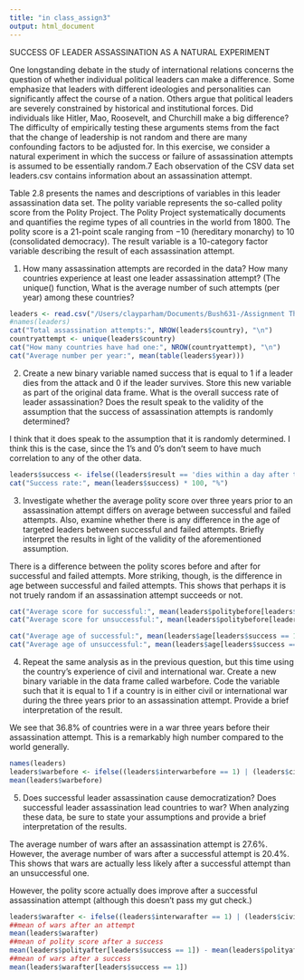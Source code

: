 ```yaml
---
title: "in class_assign3"
output: html_document
---
```


SUCCESS OF LEADER ASSASSINATION AS A NATURAL EXPERIMENT

One longstanding debate in the study of international relations concerns the question of whether individual political leaders can make a difference. Some emphasize that leaders with different ideologies and personalities can significantly affect the course of a nation. Others argue that political leaders are severely constrained by historical and institutional forces. Did individuals like Hitler, Mao, Roosevelt, and Churchill make a big difference? The difficulty of empirically testing these arguments stems from the fact that the change of leadership is not random and there are many confounding factors to be adjusted for. In this exercise, we consider a natural experiment in which the success or failure of assassination attempts is assumed to be essentially random.7 Each observation of the CSV data set leaders.csv contains information about an assassination attempt.

Table 2.8 presents the names and descriptions of variables in this leader assassination data set. The polity variable represents the so-called polity score from the Polity Project. The Polity Project systematically documents and quantifies the regime types of all countries in the world from 1800. The polity score is a 21-point scale ranging from −10 (hereditary monarchy) to 10 (consolidated democracy). The result variable is a 10-category factor variable describing the result of each assassination attempt.

1. How many assassination attempts are recorded in the data? How many countries
experience at least one leader assassination attempt? (The unique() function, What is the average number of such attempts (per year) among these countries?

```r
leaders <- read.csv("/Users/clayparham/Documents/Bush631-/Assignment Three/leaders.csv")
#names(leaders)
cat("Total assassination attempts:", NROW(leaders$country), "\n")
countryattempt <- unique(leaders$country)
cat("How many countries have had one:", NROW(countryattempt), "\n")
cat("Average number per year:", mean(table(leaders$year)))
```

2. Create a new binary variable named success that is equal to 1 if a leader dies from the attack and 0 if the leader survives. Store this new variable as part of the original data frame. What is the overall success rate of leader assassination? Does the result speak to the validity of the assumption that the success of assassination attempts is randomly determined?

I think that it does speak to the assumption that it is randomly determined. I think this is the case, since the 1's and 0's don't seem to have much correlation to any of the other data.
```r
leaders$success <- ifelse((leaders$result == 'dies within a day after the attack') | (leaders$result == 'dies between a day and a week') | (leaders$result =='dies, timing unknown') | (leaders$result == 'dies between a week and a month'), 1, 0)
cat("Success rate:", mean(leaders$success) * 100, "%")

```

3. Investigate whether the average polity score over three years prior to an assassination attempt differs on average between successful and failed attempts. Also, examine whether there is any difference in the age of targeted leaders between successful and failed attempts. Briefly interpret the results in light of the validity of the aforementioned assumption.

There is a difference between the polity scores before and after for successful and failed attempts. More striking, though, is the difference in age between successful and failed attempts. This shows that perhaps it is not truely random if an assassination attempt succeeds or not.
```r
cat("Average score for successful:", mean(leaders$politybefore[leaders$success == 1]), "\n")
cat("Average score for unsuccessful:", mean(leaders$politybefore[leaders$success == 0]), "\n")

cat("Average age of successful:", mean(leaders$age[leaders$success == 1]), "\n")
cat("Average age of unsuccessful:", mean(leaders$age[leaders$success == 0]), "\n")

```

4. Repeat the same analysis as in the previous question, but this time using the country’s experience of civil and international war. Create a new binary variable in the data frame called warbefore. Code the variable such that it is equal to 1 if a country is in either civil or international war during the three years prior to an assassination attempt. Provide a brief interpretation of the result.

We see that 36.8% of countries were in a war three years before their assassination attempt. This is a remarkably high number compared to the world generally.
```r
names(leaders)
leaders$warbefore <- ifelse((leaders$interwarbefore == 1) | (leaders$civilwarbefore == 1), 1, 0)
mean(leaders$warbefore)
```

5. Does successful leader assassination cause democratization? Does successful leader assassination lead countries to war? When analyzing these data, be sure to state your assumptions and provide a brief interpretation of the results.

The average number of wars after an assassination attempt is 27.6%. However, the average number of wars after a successful attempt is 20.4%. This shows that wars are actually less likely after a successful attempt than an unsuccessful one.

However, the polity score actually does improve after a successful assassination attempt (although this doesn't pass my gut check.)
```r
leaders$warafter <- ifelse((leaders$interwarafter == 1) | (leaders$civilwarafter == 1), 1, 0)
##mean of wars after an attempt
mean(leaders$warafter)
##mean of polity score after a success
mean(leaders$polityafter[leaders$success == 1]) - mean(leaders$polityafter[leaders$success == 0])
##mean of wars after a success
mean(leaders$warafter[leaders$success == 1])

```

